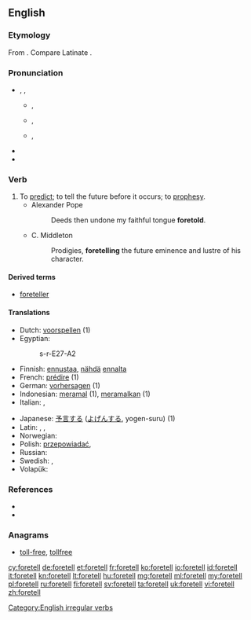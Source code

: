 ==English==

===Etymology===
From {{prefix|fore|tell}}. Compare Latinate {{term|premonition|lang=en}}.

===Pronunciation===
* {{enPR|fôr-tĕlʹ}}, {{IPA|/fɔrˈtɛl/}}, {{X-SAMPA|/fOr"tEl/}}
** {{a|AU}} {{IPA|[foː.ˈteɫ]}}, {{X-SAMPA|[fo:."te5]}}
** {{a|RP}} {{IPA|[fɔː.ˈtɛɫ]}}, {{X-SAMPA|[fO:."tE5]}}
** {{a|US}} {{IPA|[fɔɹ.ˈtɛɫ]}}, {{X-SAMPA|[fOr\."tE5]}}
**: {{audio|en-us-foretell.ogg|Audio (US)}}
* {{rhymes|ɛl}}
* {{hyphenation|fore|tell}}

===Verb===
{{en-verb|foretells|foretelling|foretold}}

# To [[predict]]; to tell the future before it occurs; to [[prophesy]].
#* Alexander Pope
#*: Deeds then undone my faithful tongue '''foretold'''.
#* C. Middleton
#*: Prodigies, '''foretelling''' the future eminence and lustre of his character.

====Derived terms====
* [[foreteller]]

====Translations====
{{trans-top|to predict the future}}
* Dutch: [[voorspellen]] (1)
* Egyptian: {{tø|egy|sr|sc=Egyp}}
*: <hiero>s-r-E27-A2</hiero>
* Finnish: [[ennustaa]], [[nähdä]] [[ennalta]]
* French: [[prédire]] (1)
* German: [[vorhersagen]] (1)
* Indonesian: [[ramal|meramal]] (1), [[ramal|meramalkan]] (1)
* Italian: {{t+|it|predire}}, {{t+|it|prevedere}}
{{trans-mid}}
* Japanese: [[予言]]する ([[よげん]]する, yogen-suru) (1)
* Latin: {{t+|la|praedico}}, {{t-|la|divino}}, {{t-|la|praeloquor}}
* Norwegian: {{t+|no|forutsi}}
* Polish: [[przepowiadać]],  {{t-|pl|przepowiedzieć}}
* Russian: {{t+|ru|предсказывать}}
* Swedish: {{t+|sv|förutspå}}, {{t+|sv|förutsäga}}
* Volapük: {{t+|vo|büosagön}}
{{trans-bottom}}

===References===
* {{R:Century 1911}}
* {{R:Webster 1913}}

===Anagrams===
* [[toll-free#English|toll-free]], [[tollfree#English|tollfree]]

[[Category:English irregular verbs]]

[[cy:foretell]]
[[de:foretell]]
[[et:foretell]]
[[fr:foretell]]
[[ko:foretell]]
[[io:foretell]]
[[id:foretell]]
[[it:foretell]]
[[kn:foretell]]
[[lt:foretell]]
[[hu:foretell]]
[[mg:foretell]]
[[ml:foretell]]
[[my:foretell]]
[[pl:foretell]]
[[ru:foretell]]
[[fi:foretell]]
[[sv:foretell]]
[[ta:foretell]]
[[uk:foretell]]
[[vi:foretell]]
[[zh:foretell]]
